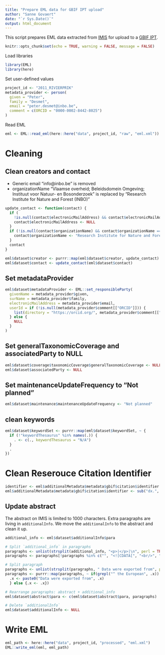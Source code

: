 ```yaml
---
title: "Prepare EML data for GBIF IPT upload"
author: "Sanne Govaert"
date: "`r Sys.Date()`"
output: html_document
---
```


This script prepares EML data extracted from [IMIS](https://www.vliz.be/en/imis?module=dataset) for upload to a [GBIF IPT](https://gbif.org/ipt).

```r
knitr::opts_chunk$set(echo = TRUE, warning = FALSE, message = FALSE)
```

Load libraries

```r
library(EML)
library(here)
```

Set user-defined values

```r
project_id <- "2011_RIVIERPRIK"
metadata_provider <- person(
  given = "Peter",
  family = "Desmet",
  email = "peter.desmet@inbo.be",
  comment = c(ORCID = "0000-0002-8442-8025")
)
```

Read EML 

```r
eml <- EML::read_eml(here::here("data", project_id, "raw", "eml.xml"))
```

# Cleaning

## Clean creators and contact

- Generic email "info@inbo.be" is removed
- organizationName "Vlaamse overheid; Beleidsdomein Omgeving; Instituut voor Natuur- en Bosonderzoek" is replaced by "Research Institute for Nature and Forest (INBO)"

```r
update_contact <- function(contact) {
  if (
    !is.null(contact$electronicMailAddress) && contact$electronicMailAddress == "info@inbo.be") {
    contact$electronicMailAddress <- NULL
  }
  if (!is.null(contact$organizationName) && contact$organizationName == "Vlaamse overheid; Beleidsdomein Omgeving; Instituut voor Natuur- en Bosonderzoek") {
    contact$organizationName <- "Research Institute for Nature and Forest (INBO)"
  }
  contact
}

eml$dataset$creator <- purrr::map(eml$dataset$creator, update_contact)
eml$dataset$contact <- update_contact(eml$dataset$contact)
```

## Set metadataProvider

```r
eml$dataset$metadataProvider <- EML::set_responsibleParty(
  givenName = metadata_provider$given,
  surName = metadata_provider$family,
  electronicMailAddress = metadata_provider$email,
  userId = if (!is.null(metadata_provider$comment[["ORCID"]])) {
    list(directory = "https://orcid.org/", metadata_provider$comment[["ORCID"]])
  } else {
    NULL
  }
)
```

## Set generalTaxonomicCoverage and associatedParty to NULL

```r
eml$dataset$coverage$taxonomicCoverage$generalTaxonomicCoverage <- NULL
eml$dataset$associatedParty <- NULL
```

## Set maintenanceUpdateFrequency to "Not planned"

```r
eml$dataset$maintenance$maintenanceUpdateFrequency <- "Not planned"
```

## clean keywords

```r
eml$dataset$keywordSet <- purrr::map(eml$dataset$keywordSet, ~ {
  if (!"keywordThesaurus" %in% names(.)) {
    . <- c(., keywordThesaurus = "N/A")
  }
  .
})
```

# Clean Reserouce Citation Identifier

```r
identifier <- eml$additionalMetadata$metadata$gbif$citation$identifier
eml$additionalMetadata$metadata$gbif$citation$identifier <- sub("dx.", "", identifier)
```


## Update abstract

The abstract on IMIS is limited to 1000 characters. Extra paragraphs are living in `additionalInfo`. 
We move the `additionalInfo` to the abstract and clean it up.

```r
additional_info <- eml$dataset$additionalInfo$para

# Split `additional_info` in paragraphs
paragraphs <- unlist(strsplit(additional_info, "<p>|</p>|\n", perl = TRUE))
paragraphs <- paragraphs[!paragraphs %in% c("", "<![CDATA[", "<br/>", "]]>")]

# Split paragraph
paragraphs <- unlist(strsplit(paragraphs, " Data were exported from", perl = TRUE))
paragraphs <- purrr::map(paragraphs, ~ if(grepl("^ the European", .x)) {
  .x <- paste0("Data were exported from", .x)
  } else {.x <- .x})

# Rearrange paragraphs: abstract + additional_info
eml$dataset$abstract$para <- c(eml$dataset$abstract$para, paragraphs)

# Delete `additionalInfo`
eml$dataset$additionalInfo <- NULL
```


# Write EML

```r
eml_path <- here::here("data", project_id, "processed", "eml.xml")
EML::write_eml(eml, eml_path)
```



